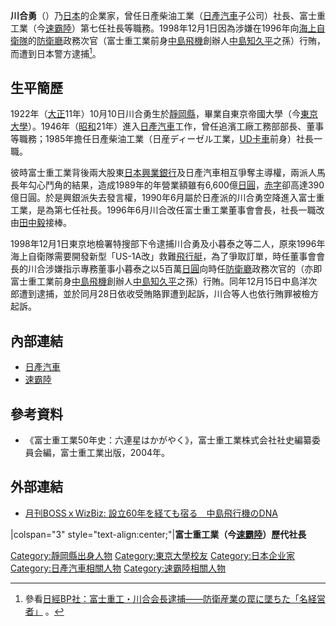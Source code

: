 {{Infobox Person
| name        = 川合勇
| image       = 
| caption     = 
| birth_date  = 1922年10月10日
| birth_place = {{JPN}}[[靜岡縣|靜岡縣]]
| death_date  = 
| death_place = 
| education   = 東京帝國大學（今[[東京大學|東京大學]]）
| occupation  = 富士重工業（今[[速霸陸|速霸陸]]）第七任社長<br>（1990年6月至1996年6月）
| spouse      = 
| parents     = 
| children    = 
}}
{{japanese|japanese=川合勇|kana=かわい いさむ|romaji=Kawai Isamu|image=}}
'''川合勇'''（{{bd|1922年|10月10日|||catIdx=川合}}）乃[[日本|日本]]的企業家，曾任日產柴油工業（[[日產汽車|日產汽車]]子公司）社長、富士重工業（今[[速霸陸|速霸陸]]）第七任社長等職務。1998年12月1日因為涉嫌在1996年向[[海上自衛隊|海上自衛隊]]的[[防衛省|防衛廳]]政務次官{{link-ja|中島洋次郎|中島洋次郎}}（富士重工業前身[[中島飛機|中島飛機]]創辦人[[中島知久平|中島知久平]]之孫）行賄，而遭到日本警方逮捕<ref>參看{{ja}}[http://www.nikkeibp.co.jp/archives/047/47175.html 日經BP社：富士重工・川合会長逮捕――防衛産業の罠に墜ちた「名経営者」] {{webarchive|url=https://web.archive.org/web/20140222161438/http://www.nikkeibp.co.jp/archives/047/47175.html |date=2014-02-22 }}。</ref>。

== 生平簡歷 ==
1922年（[[大正|大正]]11年）10月10日川合勇生於[[靜岡縣|靜岡縣]]，畢業自東京帝國大學（今[[東京大學|東京大學]]）。1946年（[[昭和|昭和]]21年）進入[[日產汽車|日產汽車]]工作，曾任追濱工廠工務部部長、董事等職務；1985年擔任日產柴油工業（{{ja}}日産ディーゼル工業，[[UD卡車|UD卡車]]前身）社長一職。

彼時富士重工業背後兩大股東[[日本興業銀行|日本興業銀行]]及日產汽車相互爭奪主導權，兩派人馬長年勾心鬥角的結果，造成1989年的年營業額雖有6,600億[[日圓|日圓]]，[[赤字|赤字]]卻高達390億日圓。於是興銀派失去發言權，1990年6月屬於日產派的川合勇空降進入富士重工業，是為第七任社長。1996年6月川合改任富士重工業董事會會長，社長一職改由[[田中毅_(富士重工業)|田中毅]]接棒。

1998年12月1日東京地檢署特搜部下令逮捕川合勇及小暮泰之等二人，原來1996年海上自衛隊需要開發新型「US-1A改」救難[[飛行艇|飛行艇]]，為了爭取訂單，時任董事會會長的川合涉嫌指示專務董事小暮泰之以5百萬[[日圓|日圓]]向時任[[防衛省|防衛廳]]政務次官的{{link-ja|中島洋次郎|中島洋次郎}}（亦即富士重工業前身[[中島飛機|中島飛機]]創辦人[[中島知久平|中島知久平]]之孫）行賄。同年12月15日中島洋次郎遭到逮捕，並於同月28日依收受賄賂罪遭到起訴，川合等人也依行賄罪被檢方起訴。

== 內部連結 ==
* [[日產汽車|日產汽車]]
* [[速霸陸|速霸陸]]

== 參考資料 ==
* 《富士重工業50年史：六連星はかがやく》，富士重工業株式会社社史編纂委員会編，富士重工業出版，2004年。
{{reflist}}

== 外部連結 ==
* {{ja}}[http://boss.wizbiz.me/special/special1305_05.html 月刊BOSSｘWizBiz: 設立60年を経ても宿る　中島飛行機のDNA] {{Wayback|url=http://boss.wizbiz.me/special/special1305_05.html |date=20140222161709 }}

{{start box}}
|colspan="3" style="text-align:center;"|'''富士重工業（今[[速霸陸|速霸陸]]）歷代社長'''
{{s-before|[[田島敏弘|田島敏弘]]}}
{{s-title|第7任社長|1990年6月－1996年6月}}
{{s-after|[[田中毅_(富士重工業)|田中毅]]}}
{{end box}}

[[Category:靜岡縣出身人物|Category:靜岡縣出身人物]]
[[Category:東京大學校友|Category:東京大學校友]]
[[Category:日本企业家|Category:日本企业家]]
[[Category:日產汽車相關人物|Category:日產汽車相關人物]]
[[Category:速霸陸相關人物|Category:速霸陸相關人物]]